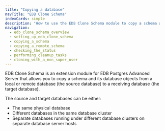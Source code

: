 ```yaml
---
title: "Copying a database"
navTitle: "EDB Clone Schema"
indexCards: simple
description: "How to use the EDB Clone Schema module to copy a schema and its database objects from a source database to a target database"
navigation:
  - edb_clone_schema_overview
  - setting_up_edb_clone_schema
  - copying_a_schema
  - copying_a_remote_schema
  - checking_the_status
  - performing_cleanup_tasks
  - cloning_with_a_non_super_user
---
```


<div id="edb_clone_schema" class="registered_link"></div>

EDB Clone Schema is an extension module for EDB Postgres Advanced Server that allows you to copy a schema and its database objects from a local or remote database (the source database) to a receiving database (the target database).

The source and target databases can be either:

-  The same physical database 
-  Different databases in the same database cluster
-  Separate databases running under different database clusters on separate database server hosts
